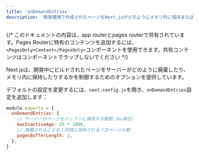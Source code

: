 ```yaml
---
title: 'onDemandEntries'
description: '開発環境で作成されたページをNext.jsがどのようにメモリ内に保持または廃棄するかを設定します'
---
```


{/* このドキュメントの内容は、app routerとpages routerで共有されています。Pages Routerに特有のコンテンツを追加するには、`<PagesOnly>Content</PagesOnly>`コンポーネントを使用できます。共有コンテンツはコンポーネントでラップしないでください */}

Next.jsは、開発中にビルドされたページをサーバーがどのように廃棄したり、メモリ内に保持したりするかを制御するためのオプションを提供しています。

デフォルトの設定を変更するには、`next.config.js`を開き、`onDemandEntries`設定を追加します：

```js filename="next.config.js"
module.exports = {
  onDemandEntries: {
    // サーバーがページをバッファに保持する期間（ms単位）
    maxInactiveAge: 25 * 1000,
    // 廃棄されることなく同時に保持されるべきページの数
    pagesBufferLength: 2,
  },
}
```